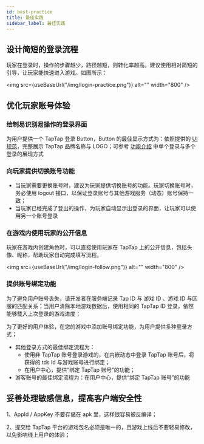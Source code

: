 ```yaml
---
id: best-practice
title: 最佳实践
sidebar_label: 最佳实践
---
```



## 设计简短的登录流程

玩家在登录时，操作的步骤越少，路径越短，则转化率越高。建议使用相对简短的引导，让玩家能快速进入游戏。如图所示：

<img src={useBaseUrl("/img/login-practice.png")} alt="" width="800" />

## 优化玩家账号体验

### 绘制易识别易操作的登录界面

为用户提供一个 TapTap 登录 Button，Button 的最佳显示方式为：依照提供的 [UI 规范](/design)，完整展示 TapTap 品牌名称与 LOGO；可参考 [功能介绍](/v2/sdk/taptap-login/guide/start) 中单个登录与多个登录的展现方式

### 向玩家提供切换账号功能

- 当玩家需要更换账号时，建议为玩家提供切换账号的功能。玩家切换账号时，务必使用 logout 接口，以保证登录账号与其他游戏服务（动态）账号保持一致；
- 当玩家已经完成了登出的操作，为玩家自动显示出登录的界面，让玩家可以使用另一个账号登录

### 在游戏内使用玩家的公开信息

玩家在游戏内创建角色时，可以直接使用玩家在 TapTap 上的公开信息，包括头像、昵称，帮助玩家自动完成填写流程。

<img src={useBaseUrl("/img/login-follow.png")} alt="" width="800" />

### 提供账号绑定功能

为了避免用户账号丢失，请开发者在服务端记录 Tap ID 与 游戏 ID 、游戏 ID 与区服的匹配关系；当用户清除本地游戏数据后，使用相同的 TapTap ID 登录，依然能够载入上次登录的游戏进度；

为了更好的用户体验，在您的游戏中添加账号绑定功能，为用户提供多种登录方式；

- 其他登录方式的最佳绑定流程为：
  - 使用非 TapTap 账号登录游戏的，在内嵌动态中登录 TapTap 账号后，将获得的 tds id 与游戏账号进行绑定；
  - 在用户中心，提供“绑定 TapTap 账号”的功能；
- 游客账号的最佳绑定流程为：在用户中心，提供“绑定 TapTap 账号”的功能

## 妥善处理敏感信息，提高客户端安全性

1、AppId / AppKey 不要存储在 apk 里，这样很容易被反编译；

2、提交给 TapTap 平台的游戏包名必须是唯一的，且游戏上线后不要轻易修改，以免影响线上用户的体验；
